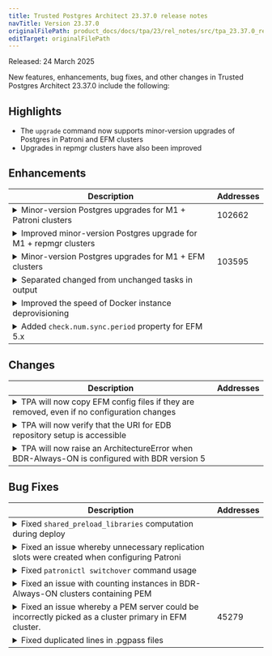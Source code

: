 ```yaml
---
title: Trusted Postgres Architect 23.37.0 release notes
navTitle: Version 23.37.0
originalFilePath: product_docs/docs/tpa/23/rel_notes/src/tpa_23.37.0_rel_notes.yml
editTarget: originalFilePath
---
```


Released: 24 March 2025

New features, enhancements, bug fixes, and other changes in Trusted Postgres Architect 23.37.0 include the following:

## Highlights

- The `upgrade` command now supports minor-version upgrades of Postgres in Patroni and EFM clusters
- Upgrades in repmgr clusters have also been improved

## Enhancements

<table class="table w-100"><thead><tr><th>Description</th><th width="10%">Addresses</th></tr></thead><tbody>
<tr><td><details><summary>Minor-version Postgres upgrades for M1 + Patroni clusters</summary><hr/><p>TPA can now upgrade Postgres to the latest minor version on an M1 cluster which uses Patroni as the failover manager. The upgrade process stops Barman on any Barman server in the cluster, then upgrades the replicas in the cluster. Then it switches to one replica as a temporary primary, upgrades Postgres on the original primary, and switches back to the original primary. Patroni's handling of the cluster is paused during the process and resumed afterwards. Then Barman is restarted and cluster health checks are run.</p>
</details></td><td>102662</td></tr>
<tr><td><details><summary>Improved minor-version Postgres upgrade for M1 + repmgr clusters</summary><hr/><p>Witness nodes were previously omitted from upgrade, they are now upgraded along with replicas. Postgres service restart is now more reliable and always run right after the package upgrade on the node is finished.</p>
</details></td><td></td></tr>
<tr><td><details><summary>Minor-version Postgres upgrades for M1 + EFM clusters</summary><hr/><p>TPA can now upgrade Postgres to the latest minor version on an M1 cluster which uses EFM as the failover manager. The upgrade process stops Barman on any Barman server in the cluster, then upgrades the replicas in the clusters. Then it switches to one replica as a temporary primary, upgrades Postgres on the original primary, and switches back to the original primary. The EFM agent is started and stopped on the different servers at the correct times. Then Barman is restarted and cluster health checks are run.</p>
</details></td><td>103595</td></tr>
<tr><td><details><summary>Separated changed from unchanged tasks in output</summary><hr/><p>In TPA's default output plugin, tasks which return &quot;ok&quot; but with no changes are now separated from ones that have reported changes, which are now highlighted in yellow.</p></details></td><td></td></tr>
<tr><td><details><summary>Improved the speed of Docker instance deprovisioning</summary><hr/><p>When deprovisioning docker instances, TPA now kills the container instead of stopping it, and does so to all the instances in parallel.</p>
</details></td><td></td></tr>
<tr><td><details><summary>Added <code>check.num.sync.period</code> property for EFM 5.x</summary><hr/><p>Starting with EFM 5.0, there is a new property <code>check.num.sync.period</code> that defines how often a primary agent will check to see if num_sync needs to change on the primary database. This can now be specified in <code>config.yml</code>.</p></details></td><td></td></tr>
</tbody></table>


## Changes

<table class="table w-100"><thead><tr><th>Description</th><th width="10%">Addresses</th></tr></thead><tbody>
<tr><td><details><summary>TPA will now copy EFM config files if they are removed, even if no configuration changes</summary><hr/><p>If either the <code>efm.nodes</code> or <code>efm.properties</code> configuration files do not exist in the top-level EFM directory, the <code>efm upgrade-conf</code> command copies them from the <code>/raw</code> directory, even if there have been no configuration changes. This amends previous behavior that required a configuration change before the <code>upgrade-conf</code> command would run and copy files.</p>
</details></td><td></td></tr>
<tr><td><details><summary>TPA will now verify that the URI for EDB repository setup is accessible</summary><hr/><p>The EDB repos are set up using the setup script following the EDB Repos 2.0 documentation: piping the cURL output to bash for execution. However, if a user passes a nonexistent <code>EDB_SUBSCRIPTION_TOKEN</code> or repository to cURL, the exit code gets silently swallowed and replaced with a 0 because bash executes an empty input. In this version, a request is dispatched to a repository's GPG key endpoint to ensure a <code>404</code> response is not returned <em>before</em> continuing to download the setup script. Additionally, tasks related to EDB repository set up are now skipped if the repository has already been set up.'</p>
</details></td><td></td></tr>
<tr><td><details><summary>TPA will now raise an ArchitectureError when BDR-Always-ON is configured with BDR version 5</summary><hr/><p>An architecture error is now raised during <code>tpaexec configure</code> if <code>--bdr-version 5</code> is passed with <code>-a BDR-Always-ON</code> alerting the user that BDR version 5 should be used with <code>PGD-Always-ON</code>.</p>
</details></td><td></td></tr>
</tbody></table>


## Bug Fixes

<table class="table w-100"><thead><tr><th>Description</th><th width="10%">Addresses</th></tr></thead><tbody>
<tr><td><details><summary>Fixed <code>shared_preload_libraries</code> computation during deploy</summary><hr/><p>Fixed a limitation of Ansible's handling of list ordering that would trigger unneeded and uncontrolled rewriting of the <code>shared_preload_libraries</code> and subsequently require a Postgres service restart, even on second deployment scenarios with no changes to the configuration.</p>
</details></td><td></td></tr>
<tr><td><details><summary>Fixed an issue whereby unnecessary replication slots were created when configuring Patroni</summary><hr/><p>When setting up a Patroni cluster, a replication slot was created for each etcd-only node. This caused problems because the unused slots cause the WAL to accumulate. Slots are now only created for the DB servers.</p></details></td><td></td></tr>
<tr><td><details><summary>Fixed <code>patronictl switchover</code> command usage</summary><hr/><p>TPA will now correctly use <code>--leader</code> instead of the deprecated <code>--master</code> parameter when using <code>patronictl switchover</code> command.</p>
</details></td><td></td></tr>
<tr><td><details><summary>Fixed an issue with counting instances in BDR-Always-ON clusters containing PEM</summary><hr/><p>Fixed a bug whereby in certain circumstances, TPA would incorrectly calculate the number of instances in a BDR-Always-ON cluster with a PEM server, causing &quot;tpaexec configure&quot; to fail with &quot;StopIteration&quot;.</p>
</details></td><td></td></tr>
<tr><td><details><summary>Fixed an issue whereby a PEM server could be incorrectly picked as a cluster primary in EFM cluster.</summary><hr/><p>If a cluster is created with a pem-server, that backend is not monitored by EFM, hence, that node shouldn't be included when discovering a Postgres primary for the entire cluster. This behavior is now correctly implemented by TPA.</p>
</details></td><td>45279</td></tr>
<tr><td><details><summary>Fixed duplicated lines in .pgpass files</summary><hr/><p>Fixed a bug whereby extra lines could be added to .pgpass for the same user when re-running 'tpaexec deploy'.</p>
</details></td><td></td></tr>
</tbody></table>


